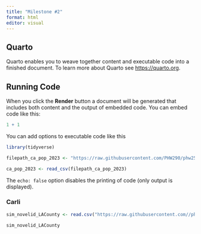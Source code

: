 ```yaml
---
title: "Milestone #2"
format: html
editor: visual
---
```


## Quarto

Quarto enables you to weave together content and executable code into a finished document. To learn more about Quarto see <https://quarto.org>.

## Running Code

When you click the **Render** button a document will be generated that includes both content and the output of embedded code. You can embed code like this:

```r
1 + 1
```

You can add options to executable code like this

```r

library(tidyverse)

filepath_ca_pop_2023 <- "https://raw.githubusercontent.com/PHW290/phw251_projectdata/main/scenario_1/ca_pop_2023.csv"

ca_pop_2023 <- read_csv(filepath_ca_pop_2023)

```

The `echo: false` option disables the printing of code (only output is displayed).

### Carli

```r

sim_novelid_LACounty <- read.csv("https://raw.githubusercontent.com//phw290/phw251_projectdata/main/scenario_1/sim_novelid_LACounty.csv")

sim_novelid_LACounty

```
